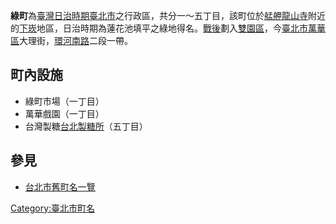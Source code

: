 {{Notability Unreferenced |time=2019-07-14T17:55:43+00:00}}
{{unreferenced|time=2018-06-27T23:49:10+00:00}}
{{japanese|japanese=綠町|kana=みどりちょう|romaji=Midorichō}}
'''綠町'''為[[臺灣|臺灣]][[臺灣日治時期|日治時期]][[臺北市_(州轄市)|臺北市]]之行政區，共分一～五丁目，該町位於[[艋舺龍山寺|艋舺龍山寺]]附近的[[下崁_(臺北市)|下崁]]地區，日治時期為蓮花池填平之綠地得名。[[臺灣戰後時期|戰後]]劃入[[雙園區|雙園區]]，今[[臺北市|臺北市]][[萬華區|萬華區]]大理街，[[環河南路|環河南路]]二段一帶。

==町內設施==
*綠町市場（一丁目）
*萬華戲園（一丁目）
*台灣製糖[[台北製糖所|台北製糖所]]（五丁目）

==參見==
*[[台北市舊町名一覽|台北市舊町名一覽]]

{{台北市舊町名}}

[[Category:臺北市町名|Category:臺北市町名]]